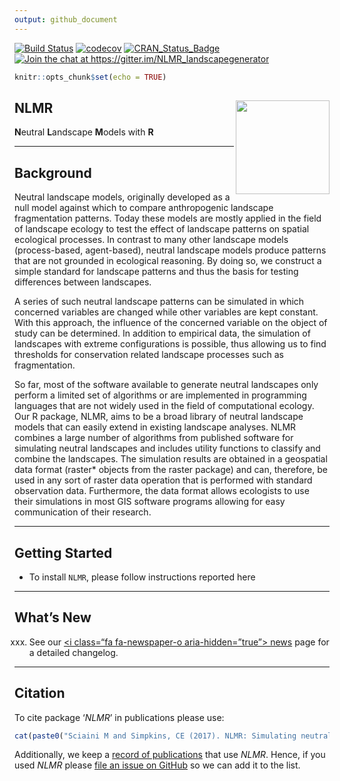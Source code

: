 ```yaml
---
output: github_document
---
```



[![Build Status](https://travis-ci.com/marcosci/NLMR.svg?token=jEyKPuKzrFUKtpg4pK2t&branch=master)](https://travis-ci.com/marcosci/NLMR) 
[![codecov](https://codecov.io/gh/marcosci/NLMR/branch/master/graph/badge.svg?token=MKCm2fVrDa)](https://codecov.io/gh/marcosci/NLMR)
[![CRAN\_Status\_Badge](http://www.r-pkg.org/badges/version/eNLMR)](https://cran.r-project.org/package=eNLMR) 
[![Join the chat at  https://gitter.im/NLMR_landscapegenerator](https://badges.gitter.im/Join%20Chat.svg)](https://gitter.im/NLMR_landscapegenerator) 

```r
knitr::opts_chunk$set(echo = TRUE)
```

<i class="fa fa-code" aria-hidden="true"></i> **NLMR** <img src="man/figures/logo.png" align="right" height="150" />
------------------------------------------------------------

**N**eutral **L**andscape **M**odels with **R**


------------------------------------------------------------------------

<i class="fa fa-paperclip" aria-hidden="true"></i> Background
------------------------------------------------------------

Neutral landscape models, originally developed as a null model against which to compare anthropogenic landscape fragmentation patterns. Today these models are mostly applied in the field of landscape ecology to test the effect of landscape patterns on spatial ecological processes. In contrast to many other landscape models (process-based, agent-based), neutral landscape models produce patterns that are not grounded in ecological reasoning. By doing so, we construct a simple standard for landscape patterns and thus the basis for testing differences between landscapes.

A series of such neutral landscape patterns can be simulated in which concerned variables are changed while other variables are kept constant. With this approach, the influence of the concerned variable on the object of study can be determined. In addition to empirical data, the simulation of landscapes with extreme configurations is possible, thus allowing us to find thresholds for conservation related landscape processes such as fragmentation. 

So far, most of the software available to generate neutral landscapes only perform a limited set of algorithms or are implemented in programming languages that are not widely used in the field of computational ecology. Our R package, NLMR, aims to be a broad library of neutral landscape models that can easily extend in existing landscape analyses. NLMR combines a large number of algorithms from published software for simulating neutral landscapes and includes utility functions to classify and combine the landscapes. The simulation results are obtained in a geospatial data format (raster* objects from the raster package) and can, therefore, be used in any sort of raster data operation that is performed with standard observation data. Furthermore, the data format allows ecologists to use their simulations in most GIS software programs allowing for easy communication of their research.

------------------------------------------------------------------------

<i class="fa fa-cog" aria-hidden="true"></i> Getting Started
------------------------------------------------------------

- To install `NLMR`, please follow instructions reported here


------------------------------------------------------------------------

<i class="fa fa-newspaper-o" aria-hidden="true"></i> What's New
---------------------------------------------------------------

xxx. See our [<i class="fa fa-newspaper-o aria-hidden="true"></i> news](news/index.html) page for a detailed changelog. 

------------------------------------------------------------------------

<i class="fa fa-pencil" aria-hidden="true"></i> Citation
-------------------------------------------------------

To cite package '_NLMR_' in publications please use:

```r
cat(paste0("Sciaini M and Simpkins, CE (2017). NLMR: Simulating neutral landscape models with R. R package version ",packageDescription("NLMR")$Version,". https://github.com/marcosci/NLMR.\n"))
```

Additionally, we keep a [record of publications](https://marcosci.github.io/NLMR/iarticles/publication_record.html) that use _NLMR_.
Hence, if you used _NLMR_ please [file an issue on GitHub](https://marcosci.github.io/NLMR/issues/new) so we can add it to the list.

